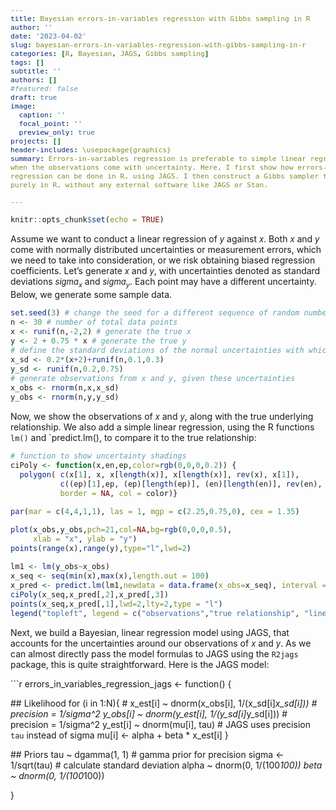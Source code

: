```yaml
---
title: Bayesian errors-in-variables regression with Gibbs sampling in R
author: ''
date: '2023-04-02'
slug: bayesian-errors-in-variables-regression-with-gibbs-sampling-in-r
categories: [R, Bayesian, JAGS, Gibbs sampling]
tags: []
subtitle: ''
authors: []
#featured: false
draft: true
image:
  caption: ''
  focal_point: ''
  preview_only: true
projects: []
header-includes: \usepackage{graphics}
summary: Errors-in-variables regression is preferable to simple linear regression 
when the observations come with uncertainty. Here, I first show how errors-in-variables 
regression can be done in R, using JAGS. I then construct a Gibbs sampler that runs 
purely in R, without any external software like JAGS or Stan. 

---
```

<style>
.math {
  font-size: small;
}
</style>

<style>
.column-left{
  float: left;
  width: 52%;
  text-align: left;

}

<style>
.column-center{
  float: center;
  width: 100%;
  text-align: left;

}

.column-right{
  float: right;
  width: 48%;
  text-align: left;
  margin-top: 6px;
  line-height: 1.83;
  font-size: 12px;

}
</style>

<style type="text/css">
body, td {
   font-size: 14px;
}
code.r{
  font-size: 12px;
}
pre {
  font-size: 13.2px
}
</style>

```r
knitr::opts_chunk$set(echo = TRUE)
```

Assume we want to conduct a linear regression of $y$ against $x$. Both $x$ and $y$ come with normally distributed uncertainties or measurement errors, which we need to take into consideration, or we risk obtaining biased regression coefficients. Let's generate $x$ and $y$, with uncertainties denoted as standard deviations $sigma_x$ and $sigma_y$. Each point may have a different uncertainty. Below, we generate some sample data.

```r
set.seed(3) # change the seed for a different sequence of random numbers
n <- 30 # number of total data points
x <- runif(n,-2,2) # generate the true x
y <- 2 + 0.75 * x # generate the true y
# define the standard deviations of the normal uncertainties with which x and y where observed
x_sd <- 0.2*(x+2)+runif(n,0.1,0.3)
y_sd <- runif(n,0.2,0.75)
# generate observations from x and y, given these uncertainties
x_obs <- rnorm(n,x,x_sd)
y_obs <- rnorm(n,y,y_sd)

```

Now, we show the observations of $x$ and $y$, along with the true underlying relationship. We also add a simple linear regression, using the R functions `lm()` and `predict.lm(), to compare it to the true relationship:

```r
# function to show uncertainty shadings
ciPoly <- function(x,en,ep,color=rgb(0,0,0,0.2)) {
  polygon( c(x[1], x, x[length(x)], x[length(x)], rev(x), x[1]),
           c((ep)[1],ep, (ep)[length(ep)], (en)[length(en)], rev(en), (en)[1]),
           border = NA, col = color)}

par(mar = c(4,4,1,1), las = 1, mgp = c(2.25,0.75,0), cex = 1.35)

plot(x_obs,y_obs,pch=21,col=NA,bg=rgb(0,0,0,0.5),
     xlab = "x", ylab = "y")
points(range(x),range(y),type="l",lwd=2)

lm1 <- lm(y_obs~x_obs)
x_seq <- seq(min(x),max(x),length.out = 100)
x_pred <- predict.lm(lm1,newdata = data.frame(x_obs=x_seq), interval = "confidence")
ciPoly(x_seq,x_pred[,2],x_pred[,3])
points(x_seq,x_pred[,1],lwd=2,lty=2,type = "l")
legend("topleft", legend = c("observations","true relationship", "linear regression"), pt.bg  = c(rgb(0,0,0,0.5), NA, NA), pch = c(21,NA, NA), lwd = c(NA,2,2),  pt.cex = c(1,NA,NA), bty = "n", pt.lwd = c(0,NA,NA), col = c(NA,"black","black"), lty = c(NA,1,2), cex = .75)

```

Next, we build a Bayesian, linear regression model using JAGS, that accounts for 
the uncertainties around our observations of $x$ and $y$. As we can almost directly 
pass the model formulas to JAGS using the `R2jags` package, this is quite straightforward. 
Here is the JAGS model:

```r
errors_in_variables_regression_jags <- function() {

  ## Likelihood
  for (i in 1:N){ # 
    x_est[i] ~ dnorm(x_obs[i], 1/(x_sd[i]*x_sd[i])) # precision = 1/sigma^2
    y_obs[i] ~ dnorm(y_est[i], 1/(y_sd[i]*y_sd[i])) # precision = 1/sigma^2
    y_est[i] ~ dnorm(mu[i], tau) # JAGS uses precision `tau` instead of sigma
    mu[i] <- alpha + beta * x_est[i]
  }

  ## Priors
  tau ~ dgamma(1, 1)  # gamma prior for precision
  sigma <- 1/sqrt(tau) # calculate standard deviation
  alpha ~ dnorm(0, 1/(100*100))
  beta ~ dnorm(0, 1/(100*100))

}
